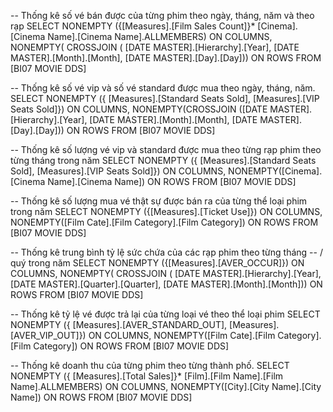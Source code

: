 ﻿-- Thống kê số vé bán được của từng phim theo ngày, tháng, năm và theo rạp
SELECT NONEMPTY ({[Measures].[Film Sales Count]}*
[Cinema].[Cinema Name].[Cinema Name].ALLMEMBERS) ON COLUMNS,
NONEMPTY(	CROSSJOIN (	[DATE MASTER].[Hierarchy].[Year],
						[DATE MASTER].[Month].[Month],
						[DATE MASTER].[Day].[Day]))
ON ROWS
FROM [BI07 MOVIE DDS]

-- Thống kê số vé vip và số vé standard được mua theo ngày, tháng, năm.
SELECT NONEMPTY ({	[Measures].[Standard Seats Sold],
					[Measures].[VIP Seats Sold]}) ON COLUMNS,
NONEMPTY(CROSSJOIN ([DATE MASTER].[Hierarchy].[Year],
					[DATE MASTER].[Month].[Month],
					[DATE MASTER].[Day].[Day]))
ON ROWS
FROM [BI07 MOVIE DDS]

-- Thống kê số lượng vé vip và standard được mua theo từng rạp phim theo từng tháng trong năm
SELECT NONEMPTY ({	[Measures].[Standard Seats Sold],
					[Measures].[VIP Seats Sold]}) ON COLUMNS,
NONEMPTY([Cinema].[Cinema Name].[Cinema Name])
ON ROWS
FROM [BI07 MOVIE DDS]

-- Thống kê số lượng mua vé thật sự được bán ra của từng thể loại phim trong năm
SELECT NONEMPTY ({[Measures].[Ticket Use]}) ON COLUMNS,
NONEMPTY([Film Cate].[Film Category].[Film Category])
ON ROWS
FROM [BI07 MOVIE DDS]

-- Thống kê trung bình tỷ lệ sức chứa của các rạp phim theo từng tháng 
-- / quý trong năm
SELECT NONEMPTY ({[Measures].[AVER_OCCUR]}) ON COLUMNS,
NONEMPTY(
CROSSJOIN (	[DATE MASTER].[Hierarchy].[Year],
			[DATE MASTER].[Quarter].[Quarter],
			[DATE MASTER].[Month].[Month]))
ON ROWS
FROM [BI07 MOVIE DDS]

-- Thống kê tỷ lệ vé được trả lại của từng loại vé theo thể loại phim
SELECT NONEMPTY ({	[Measures].[AVER_STANDARD_OUT],
					[Measures].[AVER_VIP_OUT]}) ON COLUMNS,
NONEMPTY([Film Cate].[Film Category].[Film Category])
ON ROWS
FROM [BI07 MOVIE DDS]

-- Thống kê doanh thu của từng phim theo từng thành phố. 
SELECT NONEMPTY ({	[Measures].[Total Sales]}*
					[Film].[Film Name].[Film Name].ALLMEMBERS) ON COLUMNS,
NONEMPTY([City].[City Name].[City Name])
ON ROWS
FROM [BI07 MOVIE DDS]